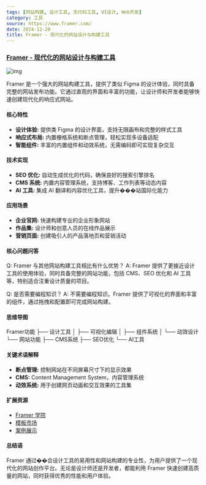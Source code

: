 ```yaml
---
tags: [网站构建, 设计工具, 无代码工具, UI设计, Web开发]
category: 工具
source: https://www.framer.com/
date: 2024-12-20
title: Framer - 现代化的网站设计与构建工具
---
```


### [Framer - 现代化的网站设计与构建工具](https://www.framer.com/)

![img](https://img.mengpeng.tech/i/2024/12/20/676508e3eed89.webp)

Framer 是一个强大的网站构建工具，提供了类似 Figma 的设计体验，同时具备完整的网站发布功能。它通过直观的界面和丰富的功能，让设计师和开发者能够快速创建现代化的响应式网站。

#### 核心特性

- **设计体验:** 提供类 Figma 的设计界面，支持无限画布和完整的样式工具
- **响应式布局:** 内置栅格系统和断点管理，轻松实现多设备适配
- **智能组件:** 丰富的内置组件和动效系统，无需编码即可实现复杂交互

#### 技术实现

- **SEO 优化:** 自动生成优化的代码，确保良好的搜索引擎排名
- **CMS 系统:** 内置内容管理系统，支持博客、工作列表等动态内容
- **AI 工具:** 集成 AI 翻译和内容优化工具，提升���站国际化能力

#### 应用场景

- **企业官网:** 快速构建专业的企业形象网站
- **作品集:** 设计师和创意人员的在线作品展示
- **营销页面:** 创建吸引人的产品落地页和营销活动

#### 核心问题问答

Q: Framer 与其他网站构建工具相比有什么优势？
A: Framer 提供了更接近设计工具的使用体验，同时具备完整的网站功能，包括 CMS、SEO 优化和 AI 工具等，特别适合注重设计质量的项目。

Q: 是否需要编程知识？
A: 不需要编程知识。Framer 提供了可视化的界面和丰富的组件，通过拖拽和配置即可完成网站构建。

#### 思维导图
Framer功能
├── 设计工具
│   ├── 可视化编辑
│   ├── 组件系统
│   └── 动效设计
└── 网站功能
    ├── CMS系统
    ├── SEO优化
    └── AI工具

#### 关键术语解释

- **断点管理:** 控制网站在不同屏幕尺寸下的显示效果
- **CMS:** Content Management System，内容管理系统
- **动效系统:** 用于创建网页动画和交互效果的工具集

#### 扩展资源

- [Framer 学院](https://www.framer.com/academy/)
- [模板市场](https://www.framer.com/marketplace/)
- [案例展示](https://www.framer.com/gallery/)

#### 总结语

Framer 通过��合设计工具的易用性和网站构建的专业性，为用户提供了一个现代化的网站创作平台。无论是设计师还是开发者，都能利用 Framer 快速创建高质量的网站，同时获得优秀的性能和用户体验。 